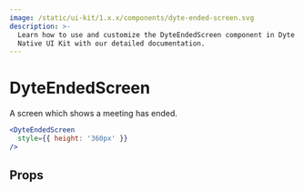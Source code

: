 ```yaml
---
image: /static/ui-kit/1.x.x/components/dyte-ended-screen.svg
description: >-
  Learn how to use and customize the DyteEndedScreen component in Dyte's React
  Native UI Kit with our detailed documentation.
---
```


# DyteEndedScreen

A screen which shows a meeting has ended.

```jsx
<DyteEndedScreen
  style={{ height: '360px' }}
/>
```

## Props

<PropsTable of="dyte-ended-screen" />

<head>
  <title>React Native UI Kit DyteEndedScreen</title>
</head>

